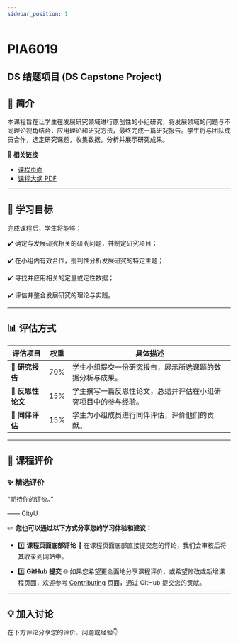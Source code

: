 ```yaml
---
sidebar_position: 1
---
```


# PIA6019
## DS 结题项目 (DS Capstone Project)

## **📘 简介**
本课程旨在让学生在发展研究领域进行原创性的小组研究，将发展领域的问题与不同理论视角结合，应用理论和研究方法，最终完成一篇研究报告。学生将与团队成员合作，选定研究课题，收集数据，分析并展示研究成果。

🔗 **相关链接**
- [课程页面](https://www.cityu.edu.hk/catalogue/pg/202425/course/PIA6019.htm)
- [课程大纲 PDF](https://www.cityu.edu.hk/catalogue/pg/202425/course/PIA6019.pdf)

---

## **🎯 学习目标**

完成课程后，学生将能够：

✔️ 确定与发展研究相关的研究问题，并制定研究项目；

✔️ 在小组内有效合作，批判性分析发展研究的特定主题；

✔️ 寻找并应用相关的定量或定性数据；

✔️ 评估并整合发展研究的理论与实践。

---

## **📊 评估方式**

| **评估项目**              | **权重** | **具体描述**                                                                                       |
|--------------------------|---------|---------------------------------------------------------------------------------------------------|
| **📄 研究报告**           | 70%     | 学生小组提交一份研究报告，展示所选课题的数据分析与成果。                                             |
| **📝 反思性论文**         | 15%     | 学生撰写一篇反思性论文，总结并评估在小组研究项目中的参与经验。                                         |
| **👥 同伴评估**           | 15%     | 学生为小组成员进行同伴评估，评价他们的贡献。                                                        |

---

## **💬 课程评价**

### ✨ **精选评价**
<div className={commentStyles.commentBox}>
    <p className={commentStyles.commentText}>
        “期待你的评价。”
    </p>
    <p className={commentStyles.commentAuthor}>—— CityU</p>
</div>

✏️ **您也可以通过以下方式分享您的学习体验和建议：**

- 1️⃣ **课程页面底部评论**
💬 在课程页面底部直接提交您的评论，我们会审核后将其收录到网站中。

- 2️⃣ **GitHub 提交**
🌐 如果您希望更全面地分享课程评价，或希望修改或新增课程页面，欢迎参考 [Contributing](/contributing) 页面，通过 GitHub 提交您的贡献。

---

## **💡 加入讨论**

在下方评论分享您的评价、问题或经验👇
<Utterances />